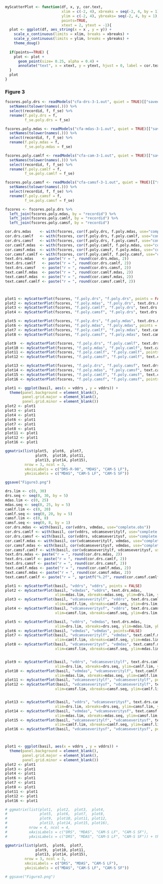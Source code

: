 ```r
myScatterPlot <- function(df, x, y, cor.text, 
                          xlim = c(-2, 4), xbreaks = seq(-2, 4, by = 1), 
                          ylim = c(-2, 4), ybreaks= seq(-2, 4, by = 1),  
                          points=TRUE,
                          xtext = 2, ytext = -1){
  plot <- ggplot(df, aes_string(x = x , y = y)) +
    scale_x_continuous(limits = xlim, breaks = xbreaks) +
    scale_y_continuous(limits = ylim, breaks = ybreaks) +
    theme_doug()
  
  if(points==TRUE) {
    plot <- plot +
      geom_point(size= 0.25, alpha = 0.4) +
      annotate("text", x = xtext, y = ytext, hjust = 0, label = cor.text)
  }
  plot
}

```
### Figure 3

```r
fscores.poly.drs <- readModels("cfa-drs-3-1.out", quiet = TRUE)[["savedata"]] %>%
  setNames(tolower(names(.))) %>%
  select(recordid, f, f_se) %>%
  rename(f.poly.drs = f,
         f_se.poly.drs = f_se)

fscores.poly.mdas <- readModels("cfa-mdas-3-1.out", quiet = TRUE)[["savedata"]] %>%
  setNames(tolower(names(.))) %>%
  select(recordid, f, f_se) %>%
  rename(f.poly.mdas = f,
         f_se.poly.mdas = f_se)

fscores.poly.camlf <- readModels("cfa-cam-3-1.out", quiet = TRUE)[["savedata"]] %>%
  setNames(tolower(names(.))) %>%
  select(recordid, f, f_se) %>%
  rename(f.poly.camlf = f,
         f_se.poly.camlf = f_se)

fscores.poly.camsf <- readModels("cfa-camsf-3-1.out", quiet = TRUE)[["savedata"]] %>%
  setNames(tolower(names(.))) %>%
  select(recordid, f, f_se) %>%
  rename(f.poly.camsf = f,
         f_se.poly.camsf = f_se)

fscores <- fscores.poly.drs %>%
  left_join(fscores.poly.mdas, by = "recordid") %>%
  left_join(fscores.poly.camlf, by = "recordid") %>%
  left_join(fscores.poly.camsf, by = "recordid")

cor.drs.mdas    <- with(fscores, cor(f.poly.drs, f.poly.mdas, use="complete.obs"))
cor.drs.camlf   <- with(fscores, cor(f.poly.drs, f.poly.camlf, use="complete.obs"))
cor.drs.camsf   <- with(fscores, cor(f.poly.drs, f.poly.camsf, use="complete.obs"))
cor.camlf.mdas  <- with(fscores, cor(f.poly.camlf, f.poly.mdas, use="complete.obs"))
cor.camsf.mdas  <- with(fscores, cor(f.poly.camsf, f.poly.mdas, use="complete.obs"))
cor.camsf.camlf <- with(fscores, cor(f.poly.camlf, f.poly.camsf, use="complete.obs"))
text.drs.mdas    <- paste("r = ", round(cor.drs.mdas, 2))
text.drs.camlf   <- paste("r = ", round(cor.drs.camlf, 2))
text.drs.camsf   <- paste("r = ", round(cor.drs.camsf, 2))
text.camlf.mdas  <- paste("r = ", round(cor.camlf.mdas, 2))
text.camsf.mdas  <- paste("r = ", round(cor.camsf.mdas, 2))
text.camsf.camlf <- paste("r = ", round(cor.camsf.camlf, 2))



plot1 <- myScatterPlot(fscores, "f.poly.drs", "f.poly.drs", points = FALSE)
plot2 <- myScatterPlot(fscores, "f.poly.mdas", "f.poly.drs", text.drs.mdas)
plot3 <- myScatterPlot(fscores, "f.poly.camlf", "f.poly.drs", text.drs.camlf)
plot4 <- myScatterPlot(fscores, "f.poly.camsf", "f.poly.drs", text.drs.camsf)

plot5 <- myScatterPlot(fscores, "f.poly.drs", "f.poly.mdas", text.drs.mdas)
plot6 <- myScatterPlot(fscores, "f.poly.mdas", "f.poly.mdas", points = FALSE)
plot7 <- myScatterPlot(fscores, "f.poly.camlf", "f.poly.mdas", text.camlf.mdas)
plot8 <- myScatterPlot(fscores, "f.poly.camsf", "f.poly.mdas", text.camsf.mdas)

plot9  <- myScatterPlot(fscores, "f.poly.drs", "f.poly.camlf", text.drs.camlf)
plot10 <- myScatterPlot(fscores, "f.poly.mdas", "f.poly.camlf", text.camlf.mdas)
plot11 <- myScatterPlot(fscores, "f.poly.camlf", "f.poly.camlf", points = FALSE)
plot12 <- myScatterPlot(fscores, "f.poly.camsf", "f.poly.camlf", text.camsf.camlf)

plot13 <- myScatterPlot(fscores, "f.poly.drs", "f.poly.camsf", text.drs.camsf)
plot14 <- myScatterPlot(fscores, "f.poly.mdas", "f.poly.camsf", text.camsf.mdas)
plot15 <- myScatterPlot(fscores, "f.poly.camlf", "f.poly.camsf", text.camsf.camlf)
plot16 <- myScatterPlot(fscores, "f.poly.camsf", "f.poly.camsf", points = FALSE)

plot1 <- ggplot(basil, aes(x = vddrs , y = vddrs)) +
  theme(panel.background = element_blank(),
        panel.grid.major = element_blank(), 
        panel.grid.minor = element_blank())
plot2 <- plot1
plot3 <- plot1
plot4 <- plot1
plot6 <- plot1
plot7 <- plot1
plot8 <- plot1
plot11 <- plot1
plot12 <- plot1
plot16 <- plot1

ggmatrix(list(plot5,  plot6,  plot7,   
              plot9,  plot10, plot11, 
              plot13, plot14, plot15), 
         nrow = 3, ncol = 3,
         xAxisLabels = c("DRS-R-98", "MDAS", "CAM-S LF"), 
         yAxisLabels = c("MDAS", "CAM-S LF", "CAM-S SF")) 

ggsave("Figure3.png")

```






```r

drs.lim <- c(0, 30)
drs.seq <- seq(0, 30, by = 5)
mdas.lim <- c(0, 25)
mdas.seq <- seq(0, 25, by = 5)
camlf.lim <- c(0, 20)
camlf.seq <- seq(0, 20, by = 5)
camsf.lim <- c(0, 8)
camsf.seq <- seq(0, 8, by = 1)
cor.drs.mdas <- with(basil, cor(vddrs, vdmdas, use="complete.obs"))
cor.drs.camlf <- with(basil, cor(vddrs, vdcamseveritylf, use="complete.obs"))
cor.drs.camsf <- with(basil, cor(vddrs, vdcamseveritysf, use="complete.obs"))
cor.camlf.mdas <- with(basil, cor(vdcamseveritylf, vdmdas, use="complete.obs"))
cor.camsf.mdas <- with(basil, cor(vdcamseveritysf, vdmdas, use="complete.obs"))
cor.camsf.camlf <- with(basil, cor(vdcamseveritylf, vdcamseveritysf, use="complete.obs"))
text.drs.mdas <- paste("r = ", round(cor.drs.mdas, 2))
text.drs.camlf <- paste("r = ", round(cor.drs.camlf, 2))
text.drs.camsf <- paste("r = ", round(cor.drs.camsf, 2))
text.camlf.mdas <- paste("r = ", round(cor.camlf.mdas, 2))
text.camsf.mdas <- paste("r = ", round(cor.camsf.mdas, 2))
text.camsf.camlf <- paste("r = ", sprintf("%.2f", round(cor.camsf.camlf, 2)))

plot1 <- myScatterPlot(basil, "vddrs", "vddrs", points = FALSE)
plot2 <- myScatterPlot(basil, "vdmdas", "vddrs", text.drs.mdas, 
                       xlim=mdas.lim, xbreaks=mdas.seq, ylim=drs.lim, ybreaks = drs.seq, xtext = 16, ytext = 6)
plot3 <- myScatterPlot(basil, "vdcamseveritylf", "vddrs", text.drs.camlf, 
                       xlim=camlf.lim, xbreaks=camlf.seq, ylim=drs.lim, ybreaks = drs.seq, xtext = 14, ytext = 6)
plot4 <- myScatterPlot(basil, "vdcamseveritysf", "vddrs", text.drs.camsf, 
                       xlim=camsf.lim, xbreaks=camsf.seq, ylim=drs.lim, ybreaks = drs.seq, xtext = 14, ytext = 6)

plot5 <- myScatterPlot(basil, "vddrs", "vdmdas", text.drs.mdas, 
                       xlim=drs.lim, xbreaks=drs.seq, ylim=mdas.lim, ybreaks = mdas.seq, xtext = 21, ytext = 6)
plot6 <- myScatterPlot(basil, "vdmdas", "vdmdas", points=FALSE)
plot7 <- myScatterPlot(basil, "vdcamseveritylf", "vdmdas", text.camlf.mdas, 
                       xlim=camlf.lim, xbreaks=camlf.seq, ylim=mdas.lim, ybreaks = mdas.seq, xtext = 14, ytext = 6)
plot8 <- myScatterPlot(basil, "vdcamseveritysf", "vdmdas", text.camsf.mdas, 
                       xlim=camsf.lim, xbreaks=camsf.seq, ylim=mdas.lim, ybreaks = mdas.seq, xtext = 14, ytext = 6)


plot9 <- myScatterPlot(basil, "vddrs", "vdcamseveritylf", text.drs.camlf, 
                       xlim=drs.lim, xbreaks=drs.seq, ylim=camlf.lim, ybreaks = camlf.seq, xtext = 21, ytext = 4)
plot10 <- myScatterPlot(basil, "vdmdas", "vdcamseveritylf", text.camlf.mdas, 
                       xlim=mdas.lim, xbreaks=mdas.seq, ylim=camlf.lim, ybreaks = camlf.seq, xtext = 16, ytext = 4)
plot11 <- myScatterPlot(basil, "vdcamseveritylf", "vdcamseveritylf", points = FALSE)
plot12 <- myScatterPlot(basil, "vdcamseveritysf", "vdcamseveritylf", text.camsf.camlf, 
                       xlim=camsf.lim, xbreaks=camsf.seq, ylim=camlf.lim, ybreaks = camlf.seq, xtext = 16, ytext = 4)


plot13 <- myScatterPlot(basil, "vddrs", "vdcamseveritysf", text.drs.camsf, 
                       xlim=drs.lim, xbreaks=drs.seq, ylim=camsf.lim, ybreaks = camsf.seq, xtext = 21, ytext = 1)
plot14 <- myScatterPlot(basil, "vdmdas", "vdcamseveritysf", text.camsf.mdas, 
                       xlim=mdas.lim, xbreaks=mdas.seq, ylim=camsf.lim, ybreaks = camsf.seq, xtext = 16, ytext = 1)
plot15 <- myScatterPlot(basil, "vdcamseveritylf", "vdcamseveritysf", text.camsf.camlf, 
                       xlim=camlf.lim, xbreaks=camlf.seq, ylim=camsf.lim, ybreaks = camsf.seq, xtext = 14, ytext = 1)
plot16 <- myScatterPlot(basil, "vdcamseveritysf", "vdcamseveritysf", points = FALSE)



plot1 <- ggplot(basil, aes(x = vddrs , y = vddrs)) +
  theme(panel.background = element_blank(),
        panel.grid.major = element_blank(), 
        panel.grid.minor = element_blank())
plot2 <- plot1
plot3 <- plot1
plot4 <- plot1
plot6 <- plot1
plot7 <- plot1
plot8 <- plot1
plot11 <- plot1
plot12 <- plot1
plot16 <- plot1

# ggmatrix(list(plot1,  plot2,  plot3,  plot4, 
#               plot5,  plot6,  plot7,  plot8, 
#               plot9,  plot10, plot11, plot12,
#               plot13, plot14, plot15, plot16), 
#          nrow = 4, ncol = 4,
#          xAxisLabels = c("DRS", "MDAS", "CAM-S LF", "CAM-S SF"), 
#          yAxisLabels = c("DRS", "MDAS", "CAM-S LF", "CAM-S SF")) + theme_bw()

ggmatrix(list(plot5,  plot6,  plot7,   
              plot9,  plot10, plot11, 
              plot13, plot14, plot15), 
         nrow = 3, ncol = 3,
         xAxisLabels = c("DRS", "MDAS", "CAM-S LF"), 
         yAxisLabels = c("MDAS", "CAM-S LF", "CAM-S SF")) 

# ggsave("Figure3.png")

```

